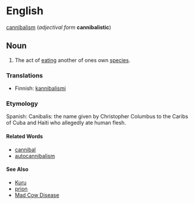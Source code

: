 =English=
[[cannibalism]] (''adjectival form'' '''cannibalistic''')

==Noun==

#The act of [[eat]]ing another of ones own [[species]].


===Translations===
*Finnish: [[kannibalismi]] 
===Etymology===

Spanish: Canibalis: the name given by Christopher Columbus to the Caribs of Cuba and Haiti who allegedly ate human flesh.


====Related Words====
*[[cannibal]]
*[[autocannibalism]]

====See Also====
*[[Kuru]]
*[[prion]]
*[[Mad Cow Disease]]